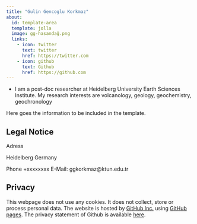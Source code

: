 ```yaml
---
title: "Gulin Gencoglu Korkmaz"
about:
  id: template-area
  template: jolla
  image: gg-hasandağ.png
  links:
    - icon: twitter
      text: twitter
      href: https://twitter.com
    - icon: github
      text: Github
      href: https://github.com
---
```




* I am a post-doc researcher at Heidelberg University Earth Sciences Institute.
My research interests are volcanology, geology, geochemistry, geochronology


:::{#template-area}

Here goes the information to be included in the template. 

:::

## Legal Notice

Adress

Heidelberg
Germany  

Phone +xxxxxxxx
E-Mail: ggkorkmaz@ktun.edu.tr

## Privacy

This webpage does not use any cookies. It does not collect, store or process personal data. The website is hosted by [GitHub Inc.](https://github.com/){target="_blank"} using [GitHub pages](https://docs.github.com/en/pages/getting-started-with-github-pages/about-github-pages){target="_blank"}. The privacy statement of Github is available [here](https://docs.github.com/en/site-policy/privacy-policies/github-privacy-statement){target="_blank"}. 
